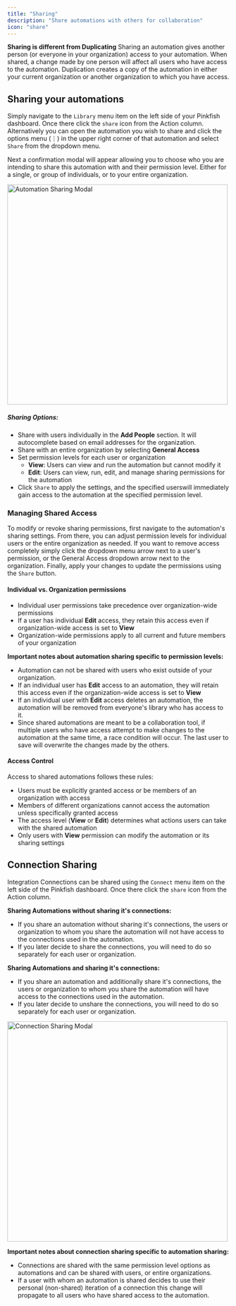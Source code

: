 ```yaml
---
title: "Sharing"
description: "Share automations with others for collaboration"
icon: "share"
---
```

**Sharing is different from Duplicating**
Sharing an automation gives another person (or everyone in your organization) access to your automation. When shared, a change made by one person will affect all users who have access to the automation. Duplication creates a copy of the automation in either your current organization or another organization to which you have access. 


## Sharing your automations
Simply navigate to the `Library` menu item on the left side of your Pinkfish dashboard. Once there click the `share` icon from the Action column. Alternatively you can open the automation you wish to share and click the options menu (⋮) in the upper right corner of that automation and select `Share` from the dropdown menu. 

Next a confirmation modal will appear allowing you to choose who you are intending to share this automation with and their permission level. Either for a single, or group of individuals, or to your entire organization. 

<img src="/images/examples/automation_sharing_modal.png" alt="Automation Sharing Modal" width="500" />

##### Sharing Options:
- Share with users individually in the **Add People** section. It will autocomplete based on email addresses for the organization.
- Share with an entire organization by selecting **General Access**
- Set permission levels for each user or organization
    - **View**: Users can view and run the automation but cannot modify it
    - **Edit**: Users can view, run, edit, and manage sharing permissions for the automation
- Click `Share` to apply the settings, and the specified userswill immediately gain access to the automation at the specified permission level.

### Managing Shared Access

To modify or revoke sharing permissions, first navigate to the automation's sharing settings. From there, you can adjust permission levels for individual users or the entire organization as needed. If you want to remove access completely simply click the dropdown menu arrow next to a user's permission, or the General Access dropdown arrow next to the organization. Finally, apply your changes to update the permissions using the `Share` button.

#### Individual vs. Organization permissions
- Individual user permissions take precedence over organization-wide permissions
- If a user has individual **Edit** access, they retain this access even if organization-wide access is set to **View**
- Organization-wide permissions apply to all current and future members of your organization

<Info>**Important notes about automation sharing specific to permission levels:**
- Automation can not be shared with users who exist outside of your organization.
- If an individual user has **Edit** access to an automation, they will retain this access even if the organization-wide access is set to **View**
- If an individual user with **Edit** access deletes an automation, the automation will be removed from everyone's library who has access to it.
- Since shared automations are meant to be a collaboration tool, if multiple users who have access attempt to make changes to the automation at the same time, a race condition will occur. The last user to save will overwrite the changes made by the others.

#### Access Control
Access to shared automations follows these rules:

- Users must be explicitly granted access or be members of an organization with access
- Members of different organizations cannot access the automation unless specifically granted access
- The access level (**View** or **Edit**) determines what actions users can take with the shared automation
- Only users with **View** permission can modify the automation or its sharing settings

## Connection Sharing
Integration Connections can be shared using the `Connect` menu item on the left side of the Pinkfish dashboard. Once there click the `share` icon from the Action column. 

**Sharing Automations without sharing it's connections:**
- If you share an automation without sharing it's connections, the users or organization to whom you share the automation will not have access to the connections used in the automation.
- If you later decide to share the connections, you will need to do so separately for each user or organization.

**Sharing Automations and sharing it's connections:**
- If you share an automation and additionally share it's connections, the users or organization to whom you share the automation will have access to the connections used in the automation.
- If you later decide to unshare the connections, you will need to do so separately for each user or organization.

<img src="/images/examples/connection_config_modal.png" alt="Connection Sharing Modal" width="500" />

<Info>**Important notes about connection sharing specific to automation sharing:**
 - Connections are shared with the same permission level options as automations and can be shared with users, or entire organizations.
  - If a user with whom an automation is shared decides to use their personal (non-shared) iteration of a connection this change will propagate to all users who have shared access to the automation.
</Info>